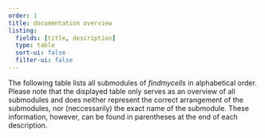 ```yaml
---
order: 1
title: documentation overview
listing:
  fields: [title, description]
  type: table
  sort-ui: false
  filter-ui: false
---
```


The following table lists all submodules of *findmycells* in alphabetical order. Please note that the displayed table only serves as an overview of all submodules and does neither represent the correct arrangement of the submodules, nor (neccessarily) the exact name of the submodule. These information, however, can be found in parentheses at the end of each description.
